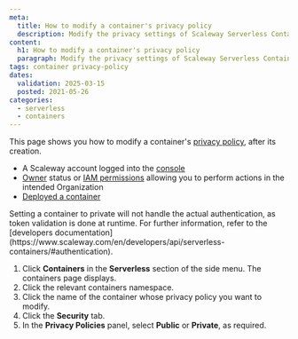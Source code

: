```yaml
---
meta:
  title: How to modify a container's privacy policy
  description: Modify the privacy settings of Scaleway Serverless Containers.
content:
  h1: How to modify a container's privacy policy
  paragraph: Modify the privacy settings of Scaleway Serverless Containers.
tags: container privacy-policy
dates:
  validation: 2025-03-15
  posted: 2021-05-26
categories:
  - serverless
  - containers
---
```


This page shows you how to modify a container's [privacy policy](/serverless-containers/concepts/#privacy-policy), after its creation.

<Macro id="requirements" />

- A Scaleway account logged into the [console](https://console.scaleway.com)
- [Owner](/iam/concepts/#owner) status or [IAM permissions](/iam/concepts/#permission) allowing you to perform actions in the intended Organization
- [Deployed a container](/serverless-containers/how-to/deploy-container/)

<Message type="note">
  Setting a container to private will not handle the actual authentication, as token validation is done at runtime. For further information, refer to the [developers documentation](https://www.scaleway.com/en/developers/api/serverless-containers/#authentication).
</Message>

1. Click **Containers** in the **Serverless** section of the side menu. The containers page displays.
2. Click the relevant containers namespace.
3. Click the name of the container whose privacy policy you want to modify.
4. Click the **Security** tab.
5. In the **Privacy Policies** panel, select **Public** or **Private**, as required.


